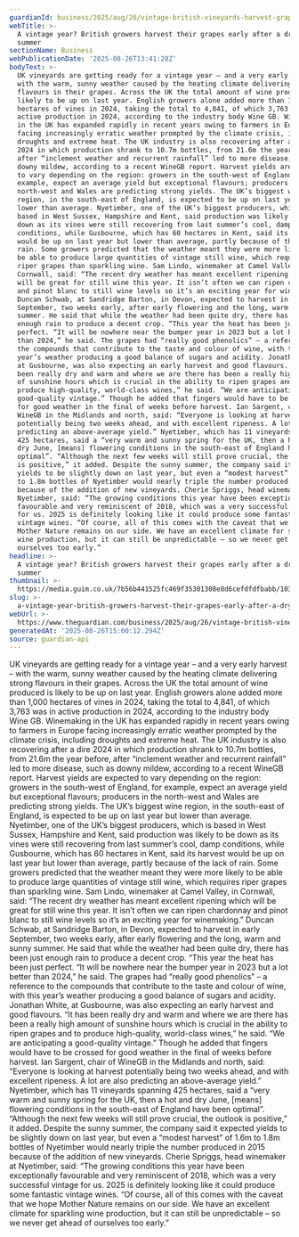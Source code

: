 ```yaml
---
guardianId: business/2025/aug/26/vintage-british-vineyards-harvest-grapes-dry-hot-summer
webTitle: >-
  A vintage year? British growers harvest their grapes early after a dry, hot
  summer
sectionName: Business
webPublicationDate: '2025-08-26T13:41:28Z'
bodyText: >-
  UK vineyards are getting ready for a vintage year – and a very early harvest –
  with the warm, sunny weather caused by the heating climate delivering strong
  flavours in their grapes. Across the UK the total amount of wine produced is
  likely to be up on last year. English growers alone added more than 1,000
  hectares of vines in 2024, taking the total to 4,841, of which 3,763 was in
  active production in 2024, according to the industry body Wine GB. Winemaking
  in the UK has expanded rapidly in recent years owing to farmers in Europe
  facing increasingly erratic weather prompted by the climate crisis, including
  droughts and extreme heat. The UK industry is also recovering after a dire
  2024 in which production shrank to 10.7m bottles, from 21.6m the year before,
  after “inclement weather and recurrent rainfall” led to more disease, such as
  downy mildew, according to a recent WineGB report. Harvest yields are expected
  to vary depending on the region: growers in the south-west of England, for
  example, expect an average yield but exceptional flavours; producers in the
  north-west and Wales are predicting strong yields. The UK’s biggest wine
  region, in the south-east of England, is expected to be up on last year but
  lower than average. Nyetimber, one of the UK’s biggest producers, which is
  based in West Sussex, Hampshire and Kent, said production was likely to be
  down as its vines were still recovering from last summer’s cool, damp
  conditions, while Gusbourne, which has 60 hectares in Kent, said its harvest
  would be up on last year but lower than average, partly because of the lack of
  rain. Some growers predicted that the weather meant they were more likely to
  be able to produce large quantities of vintage still wine, which requires
  riper grapes than sparkling wine. Sam Lindo, winemaker at Camel Valley, in
  Cornwall, said: “The recent dry weather has meant excellent ripening which
  will be great for still wine this year. It isn’t often we can ripen chardonnay
  and pinot blanc to still wine levels so it’s an exciting year for winemaking.”
  Duncan Schwab, at Sandridge Barton, in Devon, expected to harvest in early
  September, two weeks early, after early flowering and the long, warm and sunny
  summer. He said that while the weather had been quite dry, there has been just
  enough rain to produce a decent crop. “This year the heat has been just
  perfect. “It will be nowhere near the bumper year in 2023 but a lot better
  than 2024,” he said. The grapes had “really good phenolics” – a reference to
  the compounds that contribute to the taste and colour of wine, with this
  year’s weather producing a good balance of sugars and acidity. Jonathan White,
  at Gusbourne, was also expecting an early harvest and good flavours. “It has
  been really dry and warm and where we are there has been a really high amount
  of sunshine hours which is crucial in the ability to ripen grapes and to
  produce high-quality, world-class wines,” he said. “We are anticipating a
  good-quality vintage.” Though he added that fingers would have to be crossed
  for good weather in the final of weeks before harvest. Ian Sargent, chair of
  WineGB in the Midlands and north, said: “Everyone is looking at harvest
  potentially being two weeks ahead, and with excellent ripeness. A lot are also
  predicting an above-average yield.” Nyetimber, which has 11 vineyards spanning
  425 hectares, said a “very warm and sunny spring for the UK, then a hot and
  dry June, [means] flowering conditions in the south-east of England have been
  optimal”. “Although the next few weeks will still prove crucial, the outlook
  is positive,” it added. Despite the sunny summer, the company said it expected
  yields to be slightly down on last year, but even a “modest harvest” of 1.6m
  to 1.8m bottles of Nyetimber would nearly triple the number produced in 2015
  because of the addition of new vineyards. Cherie Spriggs, head winemaker at
  Nyetimber, said: “The growing conditions this year have been exceptionally
  favourable and very reminiscent of 2018, which was a very successful vintage
  for us. 2025 is definitely looking like it could produce some fantastic
  vintage wines. “Of course, all of this comes with the caveat that we hope
  Mother Nature remains on our side. We have an excellent climate for sparkling
  wine production, but it can still be unpredictable – so we never get ahead of
  ourselves too early.”
headline: >-
  A vintage year? British growers harvest their grapes early after a dry, hot
  summer
thumbnail: >-
  https://media.guim.co.uk/7b56b441525fc469f35301308e8d6cefdfdfbabb/1034_0_7240_5792/500.jpg
slug: >-
  a-vintage-year-british-growers-harvest-their-grapes-early-after-a-dry-hot-summer
webUrl: >-
  https://www.theguardian.com/business/2025/aug/26/vintage-british-vineyards-harvest-grapes-dry-hot-summer
generatedAt: '2025-08-26T15:00:12.294Z'
source: guardian-api
---
```

UK vineyards are getting ready for a vintage year – and a very early harvest – with the warm, sunny weather caused by the heating climate delivering strong flavours in their grapes. Across the UK the total amount of wine produced is likely to be up on last year. English growers alone added more than 1,000 hectares of vines in 2024, taking the total to 4,841, of which 3,763 was in active production in 2024, according to the industry body Wine GB. Winemaking in the UK has expanded rapidly in recent years owing to farmers in Europe facing increasingly erratic weather prompted by the climate crisis, including droughts and extreme heat. The UK industry is also recovering after a dire 2024 in which production shrank to 10.7m bottles, from 21.6m the year before, after “inclement weather and recurrent rainfall” led to more disease, such as downy mildew, according to a recent WineGB report. Harvest yields are expected to vary depending on the region: growers in the south-west of England, for example, expect an average yield but exceptional flavours; producers in the north-west and Wales are predicting strong yields. The UK’s biggest wine region, in the south-east of England, is expected to be up on last year but lower than average. Nyetimber, one of the UK’s biggest producers, which is based in West Sussex, Hampshire and Kent, said production was likely to be down as its vines were still recovering from last summer’s cool, damp conditions, while Gusbourne, which has 60 hectares in Kent, said its harvest would be up on last year but lower than average, partly because of the lack of rain. Some growers predicted that the weather meant they were more likely to be able to produce large quantities of vintage still wine, which requires riper grapes than sparkling wine. Sam Lindo, winemaker at Camel Valley, in Cornwall, said: “The recent dry weather has meant excellent ripening which will be great for still wine this year. It isn’t often we can ripen chardonnay and pinot blanc to still wine levels so it’s an exciting year for winemaking.” Duncan Schwab, at Sandridge Barton, in Devon, expected to harvest in early September, two weeks early, after early flowering and the long, warm and sunny summer. He said that while the weather had been quite dry, there has been just enough rain to produce a decent crop. “This year the heat has been just perfect. “It will be nowhere near the bumper year in 2023 but a lot better than 2024,” he said. The grapes had “really good phenolics” – a reference to the compounds that contribute to the taste and colour of wine, with this year’s weather producing a good balance of sugars and acidity. Jonathan White, at Gusbourne, was also expecting an early harvest and good flavours. “It has been really dry and warm and where we are there has been a really high amount of sunshine hours which is crucial in the ability to ripen grapes and to produce high-quality, world-class wines,” he said. “We are anticipating a good-quality vintage.” Though he added that fingers would have to be crossed for good weather in the final of weeks before harvest. Ian Sargent, chair of WineGB in the Midlands and north, said: “Everyone is looking at harvest potentially being two weeks ahead, and with excellent ripeness. A lot are also predicting an above-average yield.” Nyetimber, which has 11 vineyards spanning 425 hectares, said a “very warm and sunny spring for the UK, then a hot and dry June, [means] flowering conditions in the south-east of England have been optimal”. “Although the next few weeks will still prove crucial, the outlook is positive,” it added. Despite the sunny summer, the company said it expected yields to be slightly down on last year, but even a “modest harvest” of 1.6m to 1.8m bottles of Nyetimber would nearly triple the number produced in 2015 because of the addition of new vineyards. Cherie Spriggs, head winemaker at Nyetimber, said: “The growing conditions this year have been exceptionally favourable and very reminiscent of 2018, which was a very successful vintage for us. 2025 is definitely looking like it could produce some fantastic vintage wines. “Of course, all of this comes with the caveat that we hope Mother Nature remains on our side. We have an excellent climate for sparkling wine production, but it can still be unpredictable – so we never get ahead of ourselves too early.”
